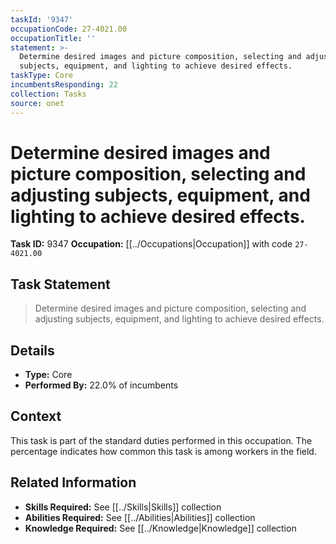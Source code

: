 ```yaml
---
taskId: '9347'
occupationCode: 27-4021.00
occupationTitle: ''
statement: >-
  Determine desired images and picture composition, selecting and adjusting
  subjects, equipment, and lighting to achieve desired effects.
taskType: Core
incumbentsResponding: 22
collection: Tasks
source: onet
---
```

# Determine desired images and picture composition, selecting and adjusting subjects, equipment, and lighting to achieve desired effects.

**Task ID:** 9347
**Occupation:** [[../Occupations|Occupation]] with code `27-4021.00`

## Task Statement

> Determine desired images and picture composition, selecting and adjusting subjects, equipment, and lighting to achieve desired effects.

## Details

- **Type:** Core
- **Performed By:** 22.0% of incumbents

## Context

This task is part of the standard duties performed in this occupation. The percentage indicates how common this task is among workers in the field.

## Related Information

- **Skills Required:** See [[../Skills|Skills]] collection
- **Abilities Required:** See [[../Abilities|Abilities]] collection
- **Knowledge Required:** See [[../Knowledge|Knowledge]] collection
